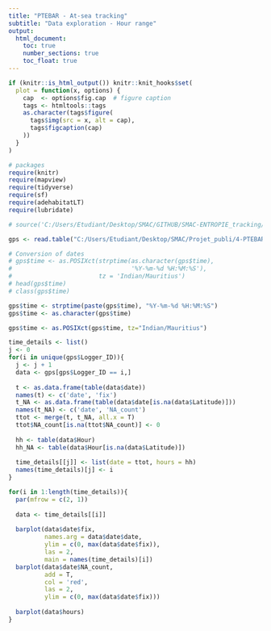 ```yaml
---
title: "PTEBAR - At-sea tracking"
subtitle: "Data exploration - Hour range"
output:
  html_document:
    toc: true
    number_sections: true
    toc_float: true
---
```


```r
if (knitr::is_html_output()) knitr::knit_hooks$set(
  plot = function(x, options) {
    cap  <- options$fig.cap  # figure caption
    tags <- htmltools::tags
    as.character(tags$figure(
      tags$img(src = x, alt = cap),
      tags$figcaption(cap)
    ))
  }
)

# packages
require(knitr)
require(mapview)
require(tidyverse)
require(sf)
require(adehabitatLT)
require(lubridate)
```

```r
# source('C:/Users/Etudiant/Desktop/SMAC/GITHUB/SMAC-ENTROPIE_tracking/PTEBAR/PTEBAR_0-Functions_for_scripts.R')

gps <- read.table("C:/Users/Etudiant/Desktop/SMAC/Projet_publi/4-PTEBAR_GPS/DATA/PTEBAR_GPS_DB_V2_adehabLT.txt", h = T, sep = '\t', dec = ".") # Non duplicated data with NAs in lat/Long

# Conversion of dates
# gps$time <- as.POSIXct(strptime(as.character(gps$time),
#                                 '%Y-%m-%d %H:%M:%S'),
#                        tz = 'Indian/Mauritius')
# head(gps$time)
# class(gps$time)

gps$time <- strptime(paste(gps$time), "%Y-%m-%d %H:%M:%S")
gps$time <- as.character(gps$time)

gps$time <- as.POSIXct(gps$time, tz="Indian/Mauritius") 

```

```r
time_details <- list()
j <- 0
for(i in unique(gps$Logger_ID)){
  j <- j + 1
  data <- gps[gps$Logger_ID == i,]
  
  t <- as.data.frame(table(data$date))
  names(t) <- c('date', 'fix')
  t_NA <- as.data.frame(table(data$date[is.na(data$Latitude)]))
  names(t_NA) <- c('date', 'NA_count') 
  ttot <- merge(t, t_NA, all.x = T) 
  ttot$NA_count[is.na(ttot$NA_count)] <- 0
    
  hh <- table(data$Hour)
  hh_NA <- table(data$Hour[is.na(data$Latitude)])
  
  time_details[[j]] <- list(date = ttot, hours = hh)
  names(time_details)[j] <- i
}

```

```r
for(i in 1:length(time_details)){
  par(mfrow = c(2, 1))
  
  data <- time_details[[i]]
  
  barplot(data$date$fix,
          names.arg = data$date$date,
          ylim = c(0, max(data$date$fix)),
          las = 2,
          main = names(time_details)[i])
  barplot(data$date$NA_count,
          add = T,
          col = 'red',
          las = 2,
          ylim = c(0, max(data$date$fix)))
  
  barplot(data$hours)
}
```
